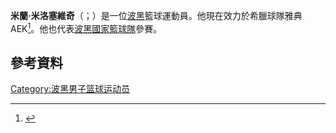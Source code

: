 '''米蘭·米洛塞維奇'''（{{lang-sr|Milan Milošević}}；{{bd|1985年|9月26日}}）是一位[[波黑|波黑]]籃球運動員。他現在效力於希臘球隊雅典AEK<ref>{{Cite web |url=http://www.sportando.com/en/europe/greece/135071/milan-milosevic-signs-with-panionios.html |title=Milan Milosevic signs with Panionios |access-date=2015-07-18 |archive-url=https://web.archive.org/web/20150919174321/http://www.sportando.com/en/europe/greece/135071/milan-milosevic-signs-with-panionios.html |archive-date=2015-09-19 |dead-url=yes }}</ref>。他也代表[[波黑國家籃球隊|波黑國家籃球隊]]參賽。

==參考資料==
{{reflist}}

[[Category:波黑男子篮球运动员|Category:波黑男子篮球运动员]]